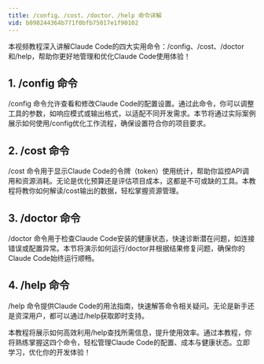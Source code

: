 ```yaml
---
title: /config、/cost、/doctor、/help 命令详解
vid: b098244364b771f0bfb75017e1f90102
---
```

本视频教程深入讲解Claude Code的四大实用命令：/config、/cost、/doctor和/help，帮助你更好地管理和优化Claude Code使用体验！

## 1. /config 命令
/config 命令允许查看和修改Claude Code的配置设置。通过此命令，你可以调整工具的参数，如响应模式或输出格式，以适配不同开发需求。本节将通过实际案例展示如何使用/config优化工作流程，确保设置符合你的项目要求。

## 2. /cost 命令
/cost 命令用于显示Claude Code的令牌（token）使用统计，帮助你监控API调用和资源消耗。无论是优化预算还是评估项目成本，这都是不可或缺的工具。本教程将教你如何解读/cost输出的数据，轻松掌握资源管理。

## 3. /doctor 命令
/doctor 命令用于检查Claude Code安装的健康状态，快速诊断潜在问题，如连接错误或配置异常。本节将演示如何运行/doctor并根据结果修复问题，确保你的Claude Code始终运行顺畅。

## 4. /help 命令
/help 命令提供Claude Code的用法指南，快速解答命令相关疑问。无论是新手还是资深用户，都可以通过/help获取即时支持。

本教程将展示如何高效利用/help查找所需信息，提升使用效率。通过本教程，你将熟练掌握这四个命令，轻松管理Claude Code的配置、成本与健康状态。立即学习，优化你的开发体验！

